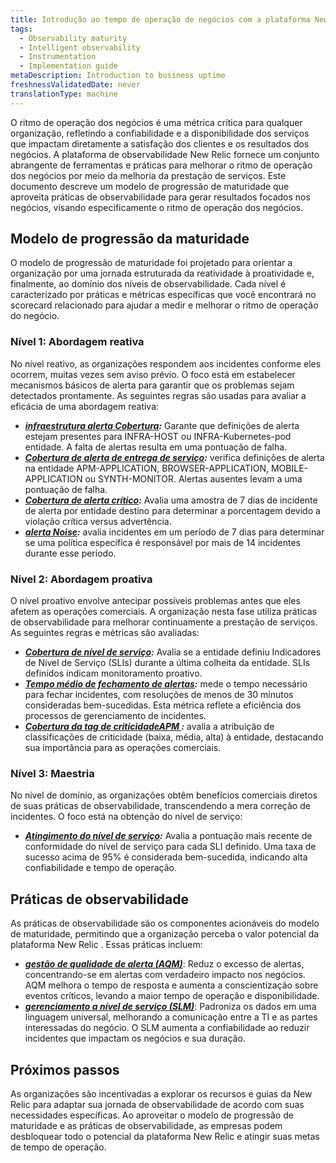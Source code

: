 ```yaml
---
title: Introdução ao tempo de operação de negócios com a plataforma New Relic
tags:
  - Observability maturity
  - Intelligent observability
  - Instrumentation
  - Implementation guide
metaDescription: Introduction to business uptime
freshnessValidatedDate: never
translationType: machine
---
```


O ritmo de operação dos negócios é uma métrica crítica para qualquer organização, refletindo a confiabilidade e a disponibilidade dos serviços que impactam diretamente a satisfação dos clientes e os resultados dos negócios. A plataforma de observabilidade New Relic fornece um conjunto abrangente de ferramentas e práticas para melhorar o ritmo de operação dos negócios por meio da melhoria da prestação de serviços. Este documento descreve um modelo de progressão de maturidade que aproveita práticas de observabilidade para gerar resultados focados nos negócios, visando especificamente o ritmo de operação dos negócios.

## Modelo de progressão da maturidade

O modelo de progressão de maturidade foi projetado para orientar a organização por uma jornada estruturada da reatividade à proatividade e, finalmente, ao domínio dos níveis de observabilidade. Cada nível é caracterizado por práticas e métricas específicas que você encontrará no scorecard relacionado para ajudar a medir e melhorar o ritmo de operação do negócio.

### Nível 1: Abordagem reativa

No nível reativo, as organizações respondem aos incidentes conforme eles ocorrem, muitas vezes sem aviso prévio. O foco está em estabelecer mecanismos básicos de alerta para garantir que os problemas sejam detectados prontamente. As seguintes regras são usadas para avaliar a eficácia de uma abordagem reativa:

* ***[infraestrutura alerta Cobertura](/docs/new-relic-solutions/observability-maturity/business-uptime/l1-infrastructure-alert-coverage):*** Garante que definições de alerta estejam presentes para INFRA-HOST ou INFRA-Kubernetes-pod entidade. A falta de alertas resulta em uma pontuação de falha.
* ***[Cobertura de alerta de entrega de serviço](/docs/new-relic-solutions/observability-maturity/business-uptime/l1-service-delivery-alert-coverage):*** verifica definições de alerta na entidade APM-APPLICATION, BROWSER-APPLICATION, MOBILE-APPLICATION ou SYNTH-MONITOR. Alertas ausentes levam a uma pontuação de falha.
* ***[Cobertura de alerta crítico](/docs/new-relic-solutions/observability-maturity/business-uptime/l1-critical-alert-coverage):*** Avalia uma amostra de 7 dias de incidente de alerta por entidade destino para determinar a porcentagem devido a violação crítica versus advertência.
* ***[alerta Noise](/docs/new-relic-solutions/observability-maturity/business-uptime/l1-alert-noise):*** avalia incidentes em um período de 7 dias para determinar se uma política específica é responsável por mais de 14 incidentes durante esse período.

### Nível 2: Abordagem proativa

O nível proativo envolve antecipar possíveis problemas antes que eles afetem as operações comerciais. A organização nesta fase utiliza práticas de observabilidade para melhorar continuamente a prestação de serviços. As seguintes regras e métricas são avaliadas:

* ***[Cobertura de nível de serviço](/docs/new-relic-solutions/observability-maturity/business-uptime/l2-service-level-coverage):*** Avalia se a entidade definiu Indicadores de Nível de Serviço (SLIs) durante a última colheita da entidade. SLIs definidos indicam monitoramento proativo.
* ***[Tempo médio de fechamento de alertas](/docs/new-relic-solutions/observability-maturity/business-uptime/l2-alerts-mean-time-to-close):*** mede o tempo necessário para fechar incidentes, com resoluções de menos de 30 minutos consideradas bem-sucedidas. Esta métrica reflete a eficiência dos processos de gerenciamento de incidentes.
* ***[Cobertura da tag de criticidadeAPM ](/docs/new-relic-solutions/observability-maturity/business-uptime/l2-apm-criticality-tag-coverage):*** avalia a atribuição de classificações de criticidade (baixa, média, alta) à entidade, destacando sua importância para as operações comerciais.

### Nível 3: Maestria

No nível de domínio, as organizações obtêm benefícios comerciais diretos de suas práticas de observabilidade, transcendendo a mera correção de incidentes. O foco está na obtenção do nível de serviço:

* ***[Atingimento do nível de serviço](/docs/new-relic-solutions/observability-maturity/business-uptime/l3-service-level-attainment):*** Avalia a pontuação mais recente de conformidade do nível de serviço para cada SLI definido. Uma taxa de sucesso acima de 95% é considerada bem-sucedida, indicando alta confiabilidade e tempo de operação.

## Práticas de observabilidade

As práticas de observabilidade são os componentes acionáveis do modelo de maturidade, permitindo que a organização perceba o valor potencial da plataforma New Relic . Essas práticas incluem:

* ***[gestão de qualidade de alerta (AQM)](/docs/new-relic-solutions/observability-maturity/uptime-performance-reliability/aqm-implementation-guide/)***: Reduz o excesso de alertas, concentrando-se em alertas com verdadeiro impacto nos negócios. AQM melhora o tempo de resposta e aumenta a conscientização sobre eventos críticos, levando a maior tempo de operação e disponibilidade.
* ***[gerenciamento a nível de serviço (SLM)](/docs/new-relic-solutions/observability-maturity/uptime-performance-reliability/slm-implementation-guide/)***: Padroniza os dados em uma linguagem universal, melhorando a comunicação entre a TI e as partes interessadas do negócio. O SLM aumenta a confiabilidade ao reduzir incidentes que impactam os negócios e sua duração.

## Próximos passos

As organizações são incentivadas a explorar os recursos e guias da New Relic para adaptar sua jornada de observabilidade de acordo com suas necessidades específicas. Ao aproveitar o modelo de progressão de maturidade e as práticas de observabilidade, as empresas podem desbloquear todo o potencial da plataforma New Relic e atingir suas metas de tempo de operação.